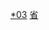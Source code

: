 {{Catnav|頁面分類|...|行政区划单位|市辖区}}
{{Catnav|頁面分類|...|县级行政区|辽宁县级行政区}}

[[Category:辽宁县级行政区|*03]]
[[Category:中國市轄區|省{{PAGENAME}}]]